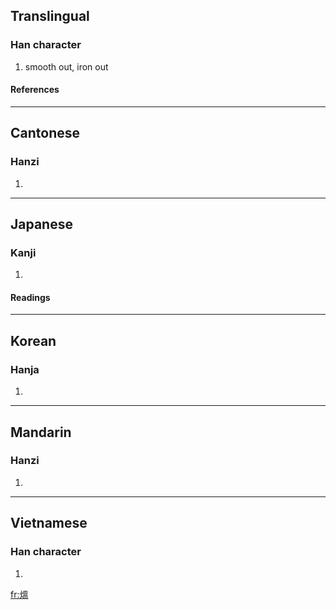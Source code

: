 {{see|煴}}

==Translingual==
===Han character===
{{Han char|rn=86|rad=火|as=10|sn=14|four=9681<sub>7</sub>|canj=火田人廿 (FWOT)}}
# smooth out, iron out
====References====
{{Han ref|kx=0679.040|dkj=19288|dj=1090.270|hdz=32223.091|uh=7185|ud=29061|bh=E2BE|bd=58046}}
----
==Cantonese==
===Hanzi===
{{yue-hanzi|jyut=|y=wan3}}
# {{defn|Cantonese}}
----
==Japanese==
===Kanji===
{{ja-kanji|grade=9|rs=火10}}
# {{defn|Japanese}} 
====Readings====
{{ja-readings|on=[[うん]] (un), [[おん]] (on)|kun=[[うずみび]] (uzumibi)}}
----

==Korean==
===Hanja===
{{ko-hanja|hangeul=온|eumhun=|rv=on|mr=on|y=on}}
# {{defn|Korean}}
----
==Mandarin==
===Hanzi===
{{cmn-hanzi|sim=煴|pin=[[yūn]] (yun1), [[yún]] (yun2)|wg=yün<sup>1</sup>, yün<sup>2</sup>}}
# {{defn|Mandarin}}
----
==Vietnamese==
===Han character===
{{vi-hantu|đào ùn }}
# {{defn|Vietnamese}}

[[fr:熅]]